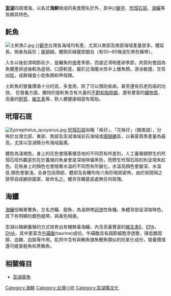 {{Unreferenced|time=2013-02-09T15:10:32+00:00 }}
{{CJK-New-Char|29D5A|ver=B}}
'''[[澎湖縣|澎湖]]'''四周環海，以各式'''海鮮'''做成的美食聞名於外，其中[[𩵚魠魚|{{僻字]]、[[玳瑁石斑|玳瑁石斑]]、[[海鱺|海鱺]]等皆頗具特色。

=={{僻字|𩵚|左「魚」右「土」}}魠魚==
[[File:土魠魚2.jpg|thumb]]
[[马鲛鱼|{{僻字]]台灣各海域均有產，尤其以東部及南部海域產量居多。體延長，側身為扁形；[[尾柄|尾柄]]細，體側灰綠腹部銀白（有50~60條波形黑色橫帶）。 

入冬以後到清明節前夕，是鰆魚的盛產季節，而接近清明產卵季節，肉質則會因為魚體產卵過後較為虛弱，口感較差。屬於近海暖水性中上層魚類。游泳敏捷，生性凶猛，成群捕食小型魚類和甲殼類。 

土魠魚的營養價值十分的高，多食用，除了可以預防疾病，甚至還有抗老防癌的功效。 在營養方面，獨特的是{{僻字|𩵚|[魚土]}}魠魚含有大量的[[不飽和脂肪酸|不飽和脂肪酸]]，還有豐富的[[礦物質|礦物質]]、高量的[[鈣質|鈣質]]、[[維生素|維生素]]等，對人體健康相當有幫助。

==玳瑁石斑==
[[File:Epinephelus_quoyanus.jpg|thumb]]
[[玳瑁石斑|玳瑁石斑]]俗稱「格仔」、「花格仔」（閩南語），分佈於台灣北部、東部、南部及澎湖海域岩石海域或[[珊瑚礁|珊瑚礁]]區，以春夏兩季產量為最高，尤其以澎湖縣分布海域最廣。

體色為淺褐色，身上的花色會隨著棲息地的不同而有所差別，人工養殖跟野生的玳瑁石班外觀差別在於養殖的魚身會是深咖啡偏黑色，而野生玳瑁石班的則呈現朱紅色。花格身上的顏色也會隨著水溫的不同而有所變化，水溫高顏色會變深，水溫低.顏色會變淺。全身包括頭部、體部及各鰭均有六角形暗斑密佈，由於斑間隔之狹窄自成網狀圖案，故命名之。體背背鰭基底處無任何斑塊。

==海鱺==
[[海鱺|海鱺]]俗稱軍曹魚，又名虎鱺、龍魚，為溫熱帶[[迴游|迴游]]性魚種。魚體背部呈深咖啡色，其下有明顯的銀色縱帶，與黃色相接。

澎湖以箱網養殖的方式培育出有機無毒海鱺，內含高量豐富的[[維生素E|維生素E]]、[[二十碳五烯酸|EPA]]、[[二十二碳六烯酸|DHA]]，其中更富含[[牛磺酸|牛磺酸]](taurine)成份。牛磺酸具有調節細胞滲透壓，降低膽固醇、血糖、血脂等作用。肌肉中含有與鮪魚旗魚鰹魚類似的抗氧化成份，營養價值還可媲美鮭魚和黑鮪魚。

== 相關條目 ==

* [[澎湖章魚|澎湖章魚]]

[[Category:海鮮|Category:海鮮]]
[[Category:台灣小吃|Category:台灣小吃]]
[[Category:澎湖縣文化|Category:澎湖縣文化]]